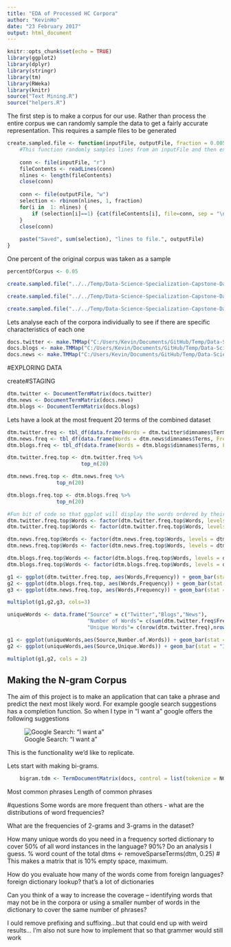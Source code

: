 ```yaml
---
title: "EDA of Processed HC Corpora"
author: "KevinHo"
date: "23 February 2017"
output: html_document
---
```


```r
knitr::opts_chunk$set(echo = TRUE)
library(ggplot2)
library(dplyr)
library(stringr)
library(tm)
library(RWeka)
library(knitr)
source("Text Mining.R")
source("helpers.R")
```

The first step is to make a corpus for our use. Rather than process the entire corpus we can randomly sample the data to get a fairly accurate representation. This requires a sample files to be generated

```r
create.sampled.file <- function(inputFile, outputFile, fraction = 0.005) {
    #This function randomly samples lines from an inputFile and then exports it into an outputFile
    
    conn <- file(inputFile, "r")
    fileContents <- readLines(conn)
    nlines <- length(fileContents)
    close(conn)
    
    conn <- file(outputFile, "w")
    selection <- rbinom(nlines, 1, fraction)
    for(i in  1: nlines) {
        if (selection[i]==1) {cat(fileContents[i], file=conn, sep = "\n")}
    }
    close(conn)
    
    paste("Saved", sum(selection), "lines to file.", outputFile)
}
```

One percent of the original corpus was taken as a sample

```r
percentOfCorpus <- 0.05

create.sampled.file("../../Temp/Data-Science-Specialization-Capstone-Data/en_US.news.txt","../../Temp/Data-Science-Specialization-Capstone-Data/Sampled/news/en_US.news_Sampled.txt", fraction = percentOfCorpus)

create.sampled.file("../../Temp/Data-Science-Specialization-Capstone-Data/en_US.blogs.txt","../../Temp/Data-Science-Specialization-Capstone-Data/Sampled/blogs/en_US.blogs_Sampled.txt", fraction = percentOfCorpus)

create.sampled.file("../../Temp/Data-Science-Specialization-Capstone-Data/en_US.twitter.txt","../../Temp/Data-Science-Specialization-Capstone-Data/Sampled/twitter/en_US.twitter_Sampled.txt", fraction = percentOfCorpus)

```


Lets analyse each of the corpora individually to see if there are specific characteristics of each one
```r
docs.twitter <- make.TMMap("C:/Users/Kevin/Documents/GitHub/Temp/Data-Science-Specialization-Capstone-Data/Sampled/twitter")
docs.blogs <- make.TMMap("C:/Users/Kevin/Documents/GitHub/Temp/Data-Science-Specialization-Capstone-Data/Sampled/news")
docs.news <- make.TMMap("C:/Users/Kevin/Documents/GitHub/Temp/Data-Science-Specialization-Capstone-Data/Sampled/blogs")

```

#EXPLORING DATA


create#STAGING

```r
dtm.twitter <- DocumentTermMatrix(docs.twitter)   
dtm.news <- DocumentTermMatrix(docs.news)   
dtm.blogs <- DocumentTermMatrix(docs.blogs)   
```

Lets have a look at the most frequent 20 terms of the combined dataset
```r
dtm.twitter.freq <- tbl_df(data.frame(Words = dtm.twitter$dimnames$Terms, Frequency = colSums(as.matrix(dtm.twitter))))
dtm.news.freq <- tbl_df(data.frame(Words = dtm.news$dimnames$Terms, Frequency = colSums(as.matrix(dtm.news))))
dtm.blogs.freq <- tbl_df(data.frame(Words = dtm.blogs$dimnames$Terms, Frequency = colSums(as.matrix(dtm.blogs))))

dtm.twitter.freq.top <- dtm.twitter.freq %>%
                        top_n(20)

dtm.news.freq.top <- dtm.news.freq %>%
                top_n(20)

dtm.blogs.freq.top <- dtm.blogs.freq %>%
                top_n(20)

#Fun bit of code so that ggplot will display the words ordered by their value
dtm.twitter.freq.top$Words <- factor(dtm.twitter.freq.top$Words, levels = dtm.twitter.freq.top$Words)
dtm.twitter.freq.top$Words <- factor(dtm.twitter.freq.top$Words, levels = dtm.twitter.freq.top$Words[order(dtm.twitter.freq.top$Frequency)])

dtm.news.freq.top$Words <- factor(dtm.news.freq.top$Words, levels = dtm.news.freq.top$Words)
dtm.news.freq.top$Words <- factor(dtm.news.freq.top$Words, levels = dtm.news.freq.top$Words[order(dtm.news.freq.top$Frequency)])

dtm.blogs.freq.top$Words <- factor(dtm.blogs.freq.top$Words, levels = dtm.blogs.freq.top$Words)
dtm.blogs.freq.top$Words <- factor(dtm.blogs.freq.top$Words, levels = dtm.blogs.freq.top$Words[order(dtm.blogs.freq.top$Frequency)])

g1 <- ggplot(dtm.twitter.freq.top, aes(Words,Frequency)) + geom_bar(stat = "Identity") + coord_flip() + labs(title = "Top 20 Words in Twitter Corpus")
g2 <- ggplot(dtm.blogs.freq.top, aes(Words,Frequency)) + geom_bar(stat = "Identity") + coord_flip() + labs(title = "Top 20 Words in Blogs Corpus")
g3 <- ggplot(dtm.news.freq.top, aes(Words,Frequency)) + geom_bar(stat = "Identity") + coord_flip() + labs(title = "Top 20 Words in News Corpus")

multiplot(g1,g2,g3, cols=3)
```

```r
uniqueWords <- data.frame("Source" = c("Twitter","Blogs","News"),
                          "Number of Words"= c(sum(dtm.twitter.freq$Frequency),sum(dtm.blogs.freq$Frequency),sum(dtm.news.freq$Frequency)),
                          "Unique Words"= c(nrow(dtm.twitter.freq),nrow(dtm.blogs.freq),nrow(dtm.news.freq)))

g1 <- ggplot(uniqueWords,aes(Source,Number.of.Words)) + geom_bar(stat = "Identity")
g2 <- ggplot(uniqueWords,aes(Source,Unique.Words)) + geom_bar(stat = "Identity")

multiplot(g1,g2, cols = 2)

```



## Making the N-gram Corpus

The aim of this project is to make an application that can take a phrase and predict the next most likely word. For example google search suggestions has a completion function. So when I type in "I want a" google offers the following suggestions


![Google Search: "I want a"](Google Suggestions.png)

This is the functionality we'd like to replicate.


Lets start with making bi-grams.

``` r
    bigram.tdm <- TermDocumentMatrix(docs, control = list(tokenize = NGramTokenizer)
```

Most common phrases
Length of common phrases



#questions
Some words are more frequent than others - what are the distributions of word frequencies?

What are the frequencies of 2-grams and 3-grams in the dataset?

How many unique words do you need in a frequency sorted dictionary to cover 50% of all word instances in the language? 90%?
Do an analysis I guess. % word count of the total 
dtms <- removeSparseTerms(dtm, 0.25) # This makes a matrix that is 10% empty space, maximum.   

How do you evaluate how many of the words come from foreign languages?
foreign dictionary lookup? that's a lot of dictionaries

Can you think of a way to increase the coverage -- identifying words that may not be in the corpora or using a smaller number of words in the dictionary to cover the same number of phrases?

I ould remove prefixing and suffixing...but that could end up with weird results... I'm also not sure how to implement that so that grammer would still work